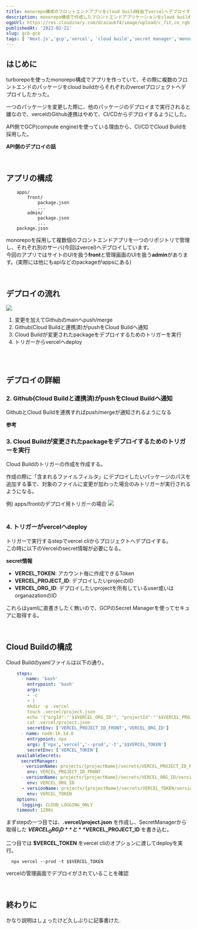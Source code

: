 ```yaml
---
title: monorepo構成のフロントエンドアプリをcloud build経由でvercelへデプロイする
description: monorepo構成で作成したフロントエンドアプリケーションをcloud buildでビルドし、vercelへデプロイした時のまとめです
ogpUrl: https://res.cloudinary.com/dcaiaukf4/image/upload/c_fit,co_rgb:333,l_text:Sawarabi%20Gothic_53_bold_start:monorepo%25E6%25A7%258B%25E6%2588%2590%25E3%2581%25AE%25E3%2582%25A2%25E3%2583%2597%25E3%2583%25AA%25E3%2582%2592cloud%2520build%25E7%25B5%258C%25E7%2594%25B1%25E3%2581%25A7vercel%25E3%2581%25B8%25E3%2583%2587%25E3%2583%2597%25E3%2583%25AD%25E3%2582%25A4%25E3%2581%2599%25E3%2582%258B,w_1000/v1621601547/ogp_b3ezfg.jpg
publishedAt: '2022-02-21'
slug: gcb-gce
tags: [ 'Next.js','gcp','vercel', 'cloud build','secret manager','monorepo', 'turborepo']
---
```




## はじめに
turborepoを使ったmonorepo構成でアプリを作っていて、その際に複数のフロントエンドのパッケージをcloud buildからそれぞれのvercelプロジェクトへデプロイしたかった。 

一つのパッケージを変更した際に、他のパッケージのデプロイまで実行されると嫌なので、vercelのGithub連携はやめて、CI/CDからデプロイするようにした。 

API側でGCP(compute engine)を使っている理由から、CI/CDでCloud Buildを採用した。 

**API側のデプロイの話**
<OgpCard url="https://blog.1keiuu.com/posts/gcb-vercel/"/>

<br/> 

## アプリの構成
```
    apps/
        front/
            package.json
            ...
        admin/
            package.json
            ...
    package.json
```

monorepoを採用して複数個のフロントエンドアプリを一つのリポジトリで管理し、それぞれ別のサーバ(今回はvercel)へデプロイしています。   
今回のアプリではサイトのUIを扱う**front**と管理画面のUIを扱う**admin**があります。(実際には他にもapiなどのpackageがappsにある)
 
<br/>

## デプロイの流れ
<img src="https://storage.cloud.google.com/portfolio21-56e7e.appspot.com/articles/10/front-architecture.jpeg"/>  

1. 変更を加えてGithubのmainへpush/merge
2. Github(Cloud Buildと連携済)がpushをCloud Buildへ通知
3. Cloud Buildが変更されたpackageをデプロイするためのトリガーを実行
4. トリガーからvercelへdeploy　

<br/> 
<br/> 
 
## デプロイの詳細
### 2. Github(Cloud Buildと連携済)がpushをCloud Buildへ通知
GithubとCloud Buildを連携すればpush/mergeが通知されるようになる 

**参考**
<OgpCard url="https://medium.com/google-cloud-jp/try-github-cloudbuild-integration-5149175105fb"/>

### 3. Cloud Buildが変更されたpackageをデプロイするためのトリガーを実行
Cloud Buildのトリガーの作成を作成する。

作成の際に「含まれるファイルフィルタ」にデプロイしたいパッケージのパスを追加する事で、対象のファイルに変更が加わった場合のみトリガーが実行されるようになる。　
 
例) apps/frontのデプロイ用トリガーの場合
    <img src="https://storage.googleapis.com/portfolio21-56e7e.appspot.com/articles/10/cloud-build-trigger.png"/>  
<br/> 
 
### 4. トリガーがvercelへdeploy　
トリガーで実行するstepでvercel cliからプロジェクトへデプロイする。  
この時に以下のVercelのsecret情報が必要になる。　
 
   **secret情報**  
   - **VERCEL_TOKEN**: アカウント毎に作成できるToken  
   - **VERCEL_PROJECT_ID**: デプロイしたいprojecのID  
   - **VERCEL_ORG_ID**: デプロイしたいprojectを所有しているuser或いはorganazationのID  

これらはyamlに直書きしたく無いので、GCPのSecret Managerを使ってセキュアに取得する。 

<OgpCard url='https://cloud.google.com/secret-manager'/> 
 <br/> 

## Cloud Buildの構成

 Cloud Buildのyamlファイルは以下の通り。 
```yaml filename='packages/ops/cloudbuild/front.yaml'
    steps:
    　- name: 'bash'
        entrypoint: 'bash'
        args: 
        - -c
        - |
        mkdir -p .vercel
        touch .vercel/project.json
        echo '{"orgId":"'$$VERCEL_ORG_ID'", "projectId":"'$$VERCEL_PROJECT_ID_FRONT'"}' >> .vercel/project.json
        cat .vercel/project.json
        secretEnv: ['VERCEL_PROJECT_ID_FRONT','VERCEL_ORG_ID']
    　- name: node:16.14.0
        entrypoint: npx
        args: ['npx','vercel','--prod','-t','$$VERCEL_TOKEN']
        secretEnv: ['VERCEL_TOKEN']
    availableSecrets:
    　secretManager:
    　- versionName: projects/{projectName}/secrets/VERCEL_PROJECT_ID_FRONT/versions/latest
        env: VERCEL_PROJECT_ID_FRONT
    　- versionName: projects/{projectName}/secrets/VERCEL_ORG_ID/versions/latest
        env: VERCEL_ORG_ID
      - versionName: projects/{projectName}/secrets/VERCEL_TOKEN/versions/latest
        env: VERCEL_TOKEN
    options:
      logging: CLOUD_LOGGING_ONLY
    timeout: 1200s
``` 

 まずstepの一つ目では、**.vercel/project.json** を作成し、SecretManagerから取得した **$VERCEL_ORG_ID** と **$VERCEL_PROJECT_ID** を書き込む。 

 二つ目では **$VERCEL_TOKEN** をvercel cliのオプションに渡してdeployを実行。
  ```
    npx vercel --prod -t $$VERCEL_TOKEN 
  ```

 vercelの管理画面でデプロイがされていることを確認

<br/>

## 終わりに
かなり説明はしょったけど久しぶりに記事書けた.
